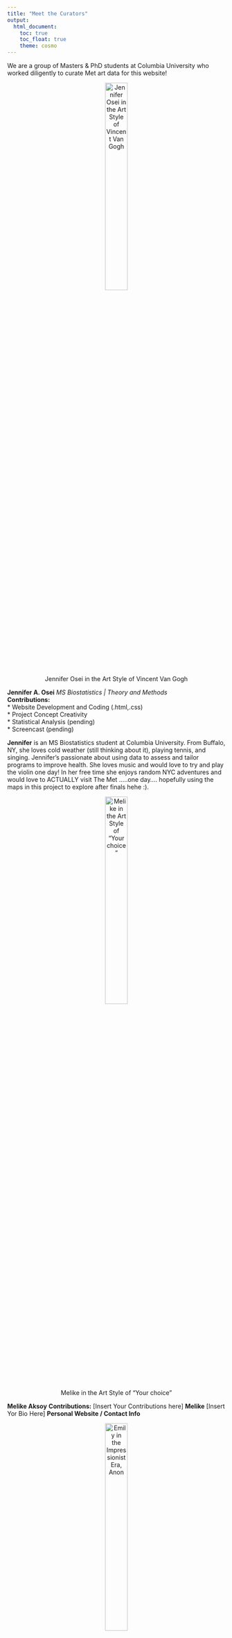 ```yaml
---
title: "Meet the Curators"
output: 
  html_document:
    toc: true
    toc_float: true
    theme: cosmo
---
```


We are a group of Masters & PhD students at Columbia University who worked diligently to curate Met art data for this website!


<!-- ####### BLOCK 1 START ######### -->
<center> ![ Jennifer Osei in the Art Style of Vincent Van Gogh ](images/artify_Jennifer_Osei.jpg){ width=35% }
</center>
**Jennifer A. Osei**   *MS Biostatistics | Theory and Methods* <br> 
**Contributions:** <br> * Website Development and Coding (.html,.css) <br> * Project Concept Creativity  <br> *  Statistical Analysis (pending)  <br> * Screencast (pending)

**Jennifer** is an MS Biostatistics student at Columbia University. From Buffalo, NY, she loves cold weather (still thinking about it), playing tennis, and singing. Jennifer's passionate about using data to assess and tailor programs to improve health. She loves music and would love to try and play the violin one day! In her free time she enjoys random NYC adventures and would love to ACTUALLY visit The Met .....one day.... hopefully using the maps in this project to explore after finals hehe :).
<!-- ####### BLOCK 1 END ############ -->


<!-- ####### BLOCK 2 START ######### -->
<center> ![ Melike in the Art Style of "Your choice" ](images/statues.jpeg){ width=35% }
</center>
**Melike Aksoy**
**Contributions:** [Insert Your Contributions here]
**Melike** [Insert Yor Bio Here]
**Personal Website / Contact Info** 
<!-- ####### BLOCK 2 END ############ -->



<!-- ####### BLOCK 3 START ######### -->
<center> ![Emily in the Impressionist Era, Anon ](images/emily.png){ width=35% }
</center>

**Emily Murphy**   *MPH Epidemiology | Infectious Disease Epidemiology* <br> 
**Contributions:** <br> * Project Motivation Page <br> * Screencast (pending)  <br> *  Project Admin: cleaning up the directory, communicating about to-dos, note-taking during meetings <br>
**Emily** is a second-year MPH student in the Epidemiology department. She's from Alexandria, VA, and is particularly interested in zoonoses and emerging infectious diseases. Her favorite artist at the Met is JMW Turner, though she doesn't particularly like [<em>Whalers</em>](https://www.metmuseum.org/art/collection/search/437854).<br>
<!-- ####### BLOCK 3 END ############ -->



<!-- ####### BLOCK 4 START ######### -->
<center> ![Diana](images/Diana.png){ width=35% }
</center>
**Diana Hernandez** *MPH Sociomedical Sciences | Biostatistics* <br>
**Contributions:** <br> * Exploring the Met's Departments page <br> * The Data page <br>
**Diana ** is a second-year MPH student in the Sociomedical Sciences department. She's from Miami Beach, FL and loves sunshine. She has been to the Met many times but still gets lost any time she visits. Her favorite department in the Met is [Arms and Armor](https://www.metmuseum.org/about-the-met/collection-areas/arms-and-armor). She says it's a cool department with a cool department name.
<!-- ####### BLOCK 4 END ############ -->



<!-- ####### BLOCK 5 START ######### -->
<center> ![ Aleya in the Art Style of "Your choice" ](images/statues.jpeg){width=35% }
</center>
**Aleya Khalifa**
**Contributions:** [Insert Your Contributions here]
**Aleya** [Insert Yor Bio Here]
**Personal Website / Contact Info** 
<!-- ####### BLOCK 5 END ############ -->



<!-- ####### BLOCK 6 START ######### -->
<center> ![Andy in Snow by Georges Seurat ](images/Andy_Photo.png){width=35% }
</center>
**Andy Turner**   *MPH Epidemiology | Advanced Epidemiology* <br> 
**Contributions:**<br> * Finding intial dataset <br> * ShinyApp Creation  <br> *  Egyptian Artifacts Analysis <br>
**Andy** is a second year Masters student in Epidemiology with a Certificate in Advanced Epidemiology (all Epi all the time!). Andy currently works as a Research Assistant focusing on Sexual and Gender Minorities in the United States and Kenya. They are from Las Vegas, Nevada, so fine art runs directly counter to their upbringing. Andy has been to the Met exactly one time, and they were overwhelmed. That said, there were a few cool looking chairs. 
<!-- ####### BLOCK 6 END ############ -->

